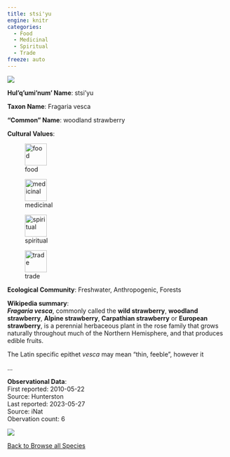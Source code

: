 ```yaml
---
title: stsi'yu
engine: knitr
categories:
  - Food
  - Medicinal
  - Spiritual
  - Trade
freeze: auto
---
```

![](https://inaturalist-open-data.s3.amazonaws.com/photos/134106423/medium.jpg){fig-alt="stsi'yu - woodland strawberry"}

**Hul'q'umi'num' Name**: stsi'yu



**Taxon Name**: Fragaria vesca

**"Common" Name**: woodland strawberry

**Cultural Values**:  

::: {layout-nrow=1 style="width:60%"}
![food](/files/food.svg){width=50px}

![medicinal](/files/medicinal.svg){width=50px}

![spiritual](/files/spiritual.svg){width=50px}

![trade](/files/trade.svg){width=50px}
:::

**Ecological Community**: Freshwater, Anthropogenic, Forests

**Wikipedia summary**:  
<i><b>Fragaria vesca</b></i>, commonly called the <b>wild strawberry</b>, <b>woodland strawberry</b>, <b>Alpine strawberry</b>, <b>Carpathian strawberry</b> or <b>European strawberry</b>, is a perennial herbaceous plant in the  rose family that grows naturally throughout much of the Northern Hemisphere, and that produces edible fruits.</p><p>The Latin specific epithet <i>vesca</i> may mean "thin, feeble", however it</p>...

**Observational Data**:   
First reported: 2010-05-22  
Source: Hunterston  
Last reported: 2023-05-27  
Source: iNat  
Obervation count: 6

![](community_dist.png)

[<i class="fa fa-arrow-left" aria-hidden="true"></i> Back to Browse all Species](/taxa.html)
